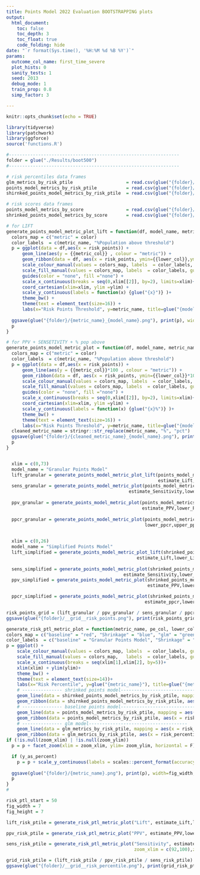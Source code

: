 ```yaml
---
title: Points Model 2022 Evaluation BOOTSTRAPPING plots
output: 
  html_document:
    toc: false
    toc_depth: 3
    toc_float: true
    code_folding: hide
date: "`r format(Sys.time(), '%H:%M %d %B %Y')`"
params:
  outcome_col_name: first_time_severe
  plot_hists: 0
  sanity_tests: 1
  seed: 2013
  debug_mode: 1
  train_prop: 0.8
  simp_factor: 3

---
```


```r
knitr::opts_chunk$set(echo = TRUE)
```
```r
library(tidyverse)
library(patchwork)
library(ggforce)
source('functions.R')
```



```r
#----------------------------------------------------------------
folder = glue("./Results/boot500")
#----------------------------------------------------------------
```


```r


# risk percentiles data frames 
glm_metrics_by_risk_ptile                    = read.csv(glue("{folder}/glm_metrics_by_risk_ptile.csv"))
points_model_metrics_by_risk_ptile           = read.csv(glue("{folder}/points_model_metrics_by_risk_ptile"))
shirnked_points_model_metrics_by_risk_ptile  = read.csv(glue("{folder}/shirnked_points_model_metrics_by_risk_ptile"))

# risk scores data frames 
points_model_metrics_by_score                = read.csv(glue("{folder}/points_model_metrics_by_score"))
shrinked_points_model_metrics_by_score       = read.csv(glue("{folder}/shrinked_points_model_metrics_by_score"))

```

```r

# for LIFT
generate_points_model_metric_plot_lift = function(df, model_name, metric_name, metric_col, lower_col, upper_col, xlim, ylim, color ) {
  colors_map = c("metric" = color)
  color_labels  = c(metric_name, "%Population above threshold")
  p = ggplot(data = df,aes(x = risk_points)) + 
      geom_line(aes(y = {{metric_col}} , colour = "metric")) +
      geom_ribbon(data = df, aes(x = risk_points, ymin={{lower_col}},ymax={{upper_col}}, fill  = 'metric'),alpha=0.1)+
      scale_colour_manual(values = colors_map, labels  = color_labels, guide=guide_legend(title="")) +
      scale_fill_manual(values = colors_map, labels  = color_labels, guide="none")+
      guides(color = "none", fill ="none") + 
      scale_x_continuous(breaks = seq(0,xlim[[2]], by=2), limits=xlim)+
      coord_cartesian(xlim=xlim, ylim =ylim) +
      scale_y_continuous(labels = function(x) {glue("{x}")} )+
      theme_bw() +
      theme(text = element_text(size=16)) +
      labs(x="Risk Points Threshold", y=metric_name, title=glue("{model_name}: {metric_name} With 95% Confidence Intervals ")) 
    
  ggsave(glue("{folder}/{metric_name}_{model_name}.png"), print(p), width=15, height = 10)
  p
}

# for PPV + SENSETIVITY + % pop above
generate_points_model_metric_plot = function(df, model_name, metric_name, title_suffix, metric_col, lower_col, upper_col, xlim, ylim, color ) {
  colors_map = c("metric" = color)
  color_labels  = c(metric_name, "%Population above threshold")
  p = ggplot(data = df,aes(x = risk_points)) + 
      geom_line(aes(y = {{metric_col}}*100 , colour = "metric")) +
      geom_ribbon(data = df, aes(x = risk_points, ymin={{lower_col}}*100,ymax={{upper_col}}*100, fill  = 'metric'),alpha=0.1)+
      scale_colour_manual(values = colors_map, labels  = color_labels, guide=guide_legend(title="")) +
      scale_fill_manual(values = colors_map, labels  = color_labels, guide="none")+
      guides(color = "none", fill ="none") + 
      scale_x_continuous(breaks = seq(0,xlim[[2]], by=2), limits=xlim)+
      coord_cartesian(xlim=xlim, ylim =ylim) +
      scale_y_continuous(labels = function(x) {glue("{x}%")} )+
      theme_bw() +
      theme(text = element_text(size=16)) +
      labs(x="Risk Points Threshold", y=metric_name, title=glue("{model_name}: {metric_name} {title_suffix}")) 
  cleaned_metric_name = stringr::str_replace(metric_name, "%", "pct")
  ggsave(glue("{folder}/{cleaned_metric_name}_{model_name}.png"), print(p), width=15, height = 10)
  p
}



```

```r
  xlim = c(0,73)
  model_name = "Granular Points Model"
  lift_granular = generate_points_model_metric_plot_lift(points_model_metrics_by_score, model_name, glue("Lift"),
                                                         estimate_Lift,lower_Lift,upper_Lift, xlim = xlim, ylim=c(1,250), color="red")
  sens_granular = generate_points_model_metric_plot(points_model_metrics_by_score, model_name, "Sensitivity","With 95% Confidence Intervals",
                                              estimate_Sensitivity,lower_Sensitivity,upper_Sensitivity, xlim = xlim, ylim=c(0,100), color="red")
  
  ppv_granular = generate_points_model_metric_plot(points_model_metrics_by_score, model_name, "PPV" ,"With 95% Confidence Intervals",
                                                   estimate_PPV,lower_PPV,upper_PPV, xlim = xlim, ylim=c(0,100), color= "red")
  
  ppcr_granular = generate_points_model_metric_plot(points_model_metrics_by_score, model_name, "% population above threshold", "", estimate_ppcr,
                                                    lower_ppcr,upper_ppcr, xlim = xlim, ylim=c(0,100), color= "red")
  

  xlim = c(0,26)
  model_name = "Simplified Points Model"
  lift_simplified = generate_points_model_metric_plot_lift(shrinked_points_model_metrics_by_score, model_name, glue("Lift"),
                                                 estimate_Lift,lower_Lift,upper_Lift, xlim = xlim, ylim=c(1,250), color="blue")
  
  sens_simplified = generate_points_model_metric_plot(shrinked_points_model_metrics_by_score, model_name, "Sensitivity","With 95% Confidence Intervals",
                                            estimate_Sensitivity,lower_Sensitivity,upper_Sensitivity, xlim = xlim, ylim=c(0,100), color="blue")
  ppv_simplified = generate_points_model_metric_plot(shrinked_points_model_metrics_by_score, model_name, "PPV" ,"With 95% Confidence Intervals",
                                                     estimate_PPV,lower_PPV,upper_PPV,xlim = xlim, ylim=c(0,100), color="blue")

  ppcr_simplified = generate_points_model_metric_plot(shrinked_points_model_metrics_by_score, model_name, "% population above threshold", "",
                                                    estimate_ppcr,lower_ppcr,upper_ppcr,xlim = xlim, ylim=c(0,100), color="blue")

```


```r
risk_points_grid = (lift_granular / ppv_granular / sens_granular / ppcr_granular) | (lift_simplified / ppv_simplified /  sens_simplified / ppcr_simplified)
ggsave(glue("{folder}/__grid__risk_points.png"), print(risk_points_grid), width=30, height = 20)

```

```r

generate_risk_ptl_metric_plot = function(metric_name, pe_col, lower_col, upper_col, xlim, ylim , zoom_xlim = NULL, zoom_ylim = NULL,  y_as_percent = TRUE, fig_width = 6, fig_height = 5) {
colors_map = c("baseline" = "red", "Shrinkage" = "blue", "glm" = "green")
color_labels  = c("baseline" = "Granular Points Model", "Shrinkage" = "Simplified Points Model", "glm" = "Underlying Logistic Reg.")
p = ggplot() + 
    scale_colour_manual(values = colors_map, labels  = color_labels, guide=guide_legend(title="Model"),breaks = c("glm", "baseline", "Shrinkage")) +
    scale_fill_manual(values = colors_map,   labels  = color_labels, guide="none",                    )+
    scale_x_continuous(breaks = seq(xlim[1],xlim[2], by=5))+
    xlim(xlim) + ylim(ylim)+
    theme_bw() +
    theme(text = element_text(size=14))+
    labs(x="Risk Percentile", y=glue("{metric_name}"), title=glue("{metric_name} With Boostrap Based 95% Confidence Intervals")) +
    # --------------- shrinked points model-------------------------------------
    geom_line(data = shirnked_points_model_metrics_by_risk_ptile, mapping = aes(x = risk_percentile, y = {{pe_col}} , colour = 'Shrinkage')) +
    geom_ribbon(data = shirnked_points_model_metrics_by_risk_ptile, aes(x = risk_percentile, ymin={{lower_col}},ymax={{upper_col}}, fill  = 'Shrinkage'),alpha=0.1)+
    # --------------- baseline points model-------------------------------------
    geom_line(data = points_model_metrics_by_risk_ptile, mapping = aes(x = risk_percentile,y = {{pe_col}} , colour = 'baseline')) +
    geom_ribbon(data = points_model_metrics_by_risk_ptile, aes(x = risk_percentile, ymin={{lower_col}},ymax={{upper_col}}, fill  = 'baseline'),alpha=0.1) +
    # --------------- glm model-------------------------------------
    geom_line(data = glm_metrics_by_risk_ptile, mapping = aes(x = risk_percentile, y = {{pe_col}} , colour = 'glm')) +
    geom_ribbon(data = glm_metrics_by_risk_ptile, aes(x = risk_percentile, ymin={{lower_col}},ymax={{upper_col}}, fill  = 'glm'),alpha=0.1) 
if (!is.null(zoom_xlim) | !is.null(zoom_ylim))
  p = p + facet_zoom(xlim = zoom_xlim, ylim= zoom_ylim, horizontal = F)

  if (y_as_percent)
    p = p + scale_y_continuous(labels = scales::percent_format(accuracy = 1))
  
  ggsave(glue("{folder}/{metric_name}.png"), print(p), width=fig_width, height = fig_height)
  p
}
#
```

```r
risk_ptl_start = 50
fig_width = 7
fig_height = 7
```
```r
lift_risk_ptile = generate_risk_ptl_metric_plot("Lift", estimate_Lift,lower_Lift,upper_Lift, xlim = c(risk_ptl_start,101),ylim=c(1,55),y_as_percent = F, zoom_xlim = c(95,99.2))
```

```r
ppv_risk_ptile = generate_risk_ptl_metric_plot("PPV", estimate_PPV,lower_PPV,upper_PPV,xlim = c(risk_ptl_start, 101), ylim=c(0,.5), zoom_xlim = c(97,100),zoom_ylim=c(0,.36))
```

```r
sens_risk_ptile = generate_risk_ptl_metric_plot("Sensitivity", estimate_Sensitivity,lower_Sensitivity,upper_Sensitivity, xlim = c(risk_ptl_start,100),ylim=c(0.5,1),
                                                zoom_xlim = c(92,100),zoom_ylim=NULL)

```





```r
grid_risk_ptile = (lift_risk_ptile / ppv_risk_ptile / sens_risk_ptile) 
ggsave(glue("{folder}/__grid__risk_percentile.png"), print(grid_risk_ptile), width=10, height = 20)

```
```r

```


